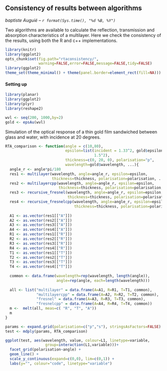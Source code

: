 ## Consistency of results between algorithms
_baptiste Auguié -- `r format(Sys.time(), "%d %B, %Y")`_

Two algorithms are available to calculate the reflection, transmission and absorption characteristics of a multilayer. Here we check the consistency of the results, using both the R and c++ implementations.

```r
library(knitr)
library(ggplot2)
opts_chunk$set(fig.path="rtaconsistency/",
               warning=FALSE,error=FALSE,message=FALSE,tidy=FALSE)
library(ggplot2)
theme_set(theme_minimal() + theme(panel.border=element_rect(fill=NA)))
```

#### Setting up

```r
library(planar)
library(ggplot2)
library(plyr)
library(reshape2)

wvl <- seq(200, 1000,by=2)
gold <- epsAu(wvl)

```
Simulation of the optical response of a thin gold film sandwiched between glass and water, with incidence at 20 degrees.
```r
RTA_comparison <- function(angle = c(10,80),
                           epsilon=list(incident = 1.33^2, gold$epsilon,
                                        1.5^2),
                           thickness=c(0, 20, 0), polarisation="p",
                           wavelength=gold$wavelength, ...){
  angle_r <- angle*pi/180
  res1 <- multilayer(wavelength, angle=angle_r, epsilon=epsilon, 
                     thickness=thickness, polarisation=polarisation, ...)
  res2 <- multilayercpp(wavelength, angle=angle_r, epsilon=epsilon, 
                        thickness=thickness, polarisation=polarisation, ...)
  res3 <- recursive_fresnel(wavelength, angle=angle_r, epsilon=epsilon, 
                            thickness=thickness, polarisation=polarisation, ...)
  res4 <- recursive_fresnelcpp(wavelength, angle=angle_r, epsilon=epsilon, 
                               thickness=thickness, polarisation=polarisation, ...)
  
  A1 <- as.vector(res1[["A"]])
  A2 <- as.vector(res2[["A"]])
  A3 <- as.vector(res3[["A"]])
  A4 <- as.vector(res4[["A"]])
  R1 <- as.vector(res1[["R"]])
  R2 <- as.vector(res2[["R"]])
  R3 <- as.vector(res3[["R"]])
  R4 <- as.vector(res4[["R"]])
  T1 <- as.vector(res1[["T"]])
  T2 <- as.vector(res2[["T"]])
  T3 <- as.vector(res3[["T"]])
  T4 <- as.vector(res4[["T"]])
  
  common <- data.frame(wavelength=rep(wavelength, length(angle)), 
                       angle=rep(angle, each=length(wavelength)))
  
  all <- list("multilayer" = data.frame(A=A1, R=R1, T=T1, common),
              "multilayercpp" = data.frame(A=A2, R=R2, T=T2, common),
              "fresnel" = data.frame(A=A3, R=R3, T=T3, common),
              "fresnelcpp" = data.frame(A=A4, R=R4, T=T4, common))
  m <-  melt(all, meas=c( "R", "T", "A"))
  m 
}

params <- expand.grid(polarisation=c("p","s"), stringsAsFactors=FALSE)
test <- mdply(params, RTA_comparison)

ggplot(test, aes(wavelength, value, colour=L1, linetype=variable,
                  group=interaction(L1,variable)))+ 
  facet_grid(polarisation~angle) +
  geom_line() +
  scale_y_continuous(expand=c(0,0), lim=c(0,1)) +
  labs(y="", colour="code", linetype="variable")
```
